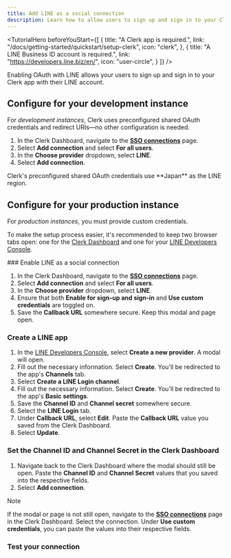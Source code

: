 ```yaml
---
title: Add LINE as a social connection
description: Learn how to allow users to sign up and sign in to your Clerk app with their LINE account using OAuth.
---
```


<TutorialHero
  beforeYouStart={[
    {
      title: "A Clerk app is required.",
      link: "/docs/getting-started/quickstart/setup-clerk",
      icon: "clerk",
    },
    {
      title: "A LINE Business ID account is required.",
      link: "https://developers.line.biz/en/",
      icon: "user-circle",
    }
  ]}
/>

Enabling OAuth with LINE allows your users to sign up and sign in to your Clerk app with their LINE account.

## Configure for your development instance

For _development instances_, Clerk uses preconfigured shared OAuth credentials and redirect URIs—no other configuration is needed.

1. In the Clerk Dashboard, navigate to the [**SSO connections**](https://dashboard.clerk.com/last-active?path=user-authentication/sso-connections) page.
1. Select **Add connection** and select **For all users**.
1. In the **Choose provider** dropdown, select **LINE**.
1. Select **Add connection**.

<Callout type="info">
  Clerk's preconfigured shared OAuth credentials use **Japan** as the LINE region.
</Callout>

## Configure for your production instance

For _production instances_, you must provide custom credentials.

To make the setup process easier, it's recommended to keep two browser tabs open: one for the [Clerk Dashboard](https://dashboard.clerk.com/last-active?path=user-authentication/sso-connections) and one for your [LINE Developers Console](https://developers.line.biz/console/).

<Steps>
  ### Enable LINE as a social connection

  1. In the Clerk Dashboard, navigate to the [**SSO connections**](https://dashboard.clerk.com/last-active?path=user-authentication/sso-connections) page.
  1. Select **Add connection** and select **For all users**.
  1. In the **Choose provider** dropdown, select **LINE**.
  1. Ensure that both **Enable for sign-up and sign-in** and **Use custom credentials** are toggled on.
  1. Save the **Callback URL** somewhere secure. Keep this modal and page open.

  ### Create a LINE app

  1. In the [LINE Developers Console](https://developers.line.biz/console/), select **Create a new provider**. A modal will open.
  1. Fill out the necessary information. Select **Create**. You'll be redirected to the app's **Channels** tab.
  1. Select **Create a LINE Login channel**.
  1. Fill out the necessary information. Select **Create**. You'll be redirected to the app's **Basic settings**.
  1. Save the **Channel ID** and **Channel secret** somewhere secure.
  1. Select the **LINE Login** tab.
  1. Under **Callback URL**, select **Edit**. Paste the **Callback URL** value you saved from the Clerk Dashboard.
  1. Select **Update**.

  ### Set the Channel ID and Channel Secret in the Clerk Dashboard

  1. Navigate back to the Clerk Dashboard where the modal should still be open. Paste the **Channel ID** and **Channel Secret** values that you saved into the respective fields.
  1. Select **Add connection**.

  > [!NOTE]
  > If the modal or page is not still open, navigate to the [**SSO connections**](https://dashboard.clerk.com/last-active?path=user-authentication/sso-connections) page in the Clerk Dashboard. Select the connection. Under **Use custom credentials**, you can paste the values into their respective fields.

  ### Test your connection

  <Include src="_partials/authentication/social-connections/test-your-connection" />
</Steps>
